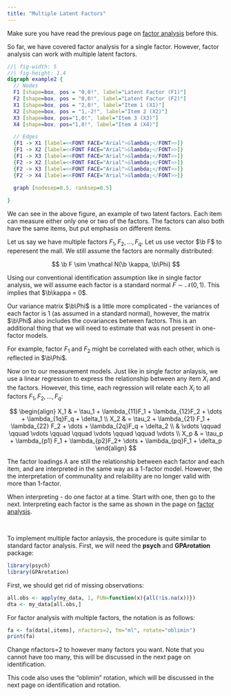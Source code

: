 ```yaml
---
title: "Multiple Latent Factors"
---
```


::: small
Make sure you have read the previous page on [factor analysis](factor.qmd) before this.
:::

So far, we have covered factor analysis for a single factor. However, factor analysis can work with multiple latent factors.

::: center-graph
```dot
//| fig-width: 5
//| fig-height: 1.4
digraph example2 {
  // Nodes
  F1 [shape=box, pos = "0,0!", label="Latent Factor (F1)"]
  F2 [shape=box, pos = "0,0!", label="Latent Factor (F2)"]
  X1 [shape=box, pos = "2,0!", label="Item 1 (X1)"]
  X2 [shape=box, pos = "1,-2!", label="Item 2 (X2)"]
  X3 [shape=box, pos="1,0!", label="Item 3 (X3)"]
  X4 [shape=box, pos="1,0!", label="Item 4 (X4)"]

  // Edges
  {F1 -> X1 [label=<<FONT FACE="Arial">&lambda;</FONT>>]}
  {F1 -> X2 [label=<<FONT FACE="Arial">&lambda;</FONT>>]}
  {F1 -> X3 [label=<<FONT FACE="Arial">&lambda;</FONT>>]}
  {F2 -> X2 [label=<<FONT FACE="Arial">&lambda;</FONT>>]}
  {F2 -> X3 [label=<<FONT FACE="Arial">&lambda;</FONT>>]}
  {F2 -> X4 [label=<<FONT FACE="Arial">&lambda;</FONT>>]}
  
  graph [nodesep=0.5, ranksep=0.5]

}
```
:::

We can see in the above figure, an example of two latent factors. Each item can measure either only one or two of the factors. The factors can also both have the same items, but put emphasis on different items.

Let us say we have multiple factors $F_1, F_2, \dots, F_q$. Let us use vector $\b F$ to reperesent the mall. We still assume the factors are normally distributed:

$$
\b F \sim \mathcal N(\b \kappa, \b\Phi)
$$

Using our conventional identification assumption like in single factor analysis, we will assume each factor is a standard normal $F \sim \mathcal N (0, 1)$. This implies that $\b\kappa = 0$.

Our variance matrix $\b\Phi$ is a little more complicated - the variances of each factor is 1 (as assumed in a standard normal), however, the matrix $\b\Phi$ also includes the covariances between factors. This is an additional thing that we will need to estimate that was not present in one-factor models.

::: small
For example, factor $F_1$ and $F_2$ might be correlated with each other, which is reflected in $\b\Phi$.
:::

Now on to our measurement models. Just like in single factor anlaysis, we use a linear regression to express the relationship between any item $X_i$ and the factors. However, this time, each regression will relate each $X_i$ to all factors $F_1, F_2, \dots, F_q$:

$$
\begin{align}
X_1 & = \tau_1 + \lambda_{11}F_1 + \lambda_{12}F_2 + \dots + \lambda_{1q}F_q + \delta_1 \\
X_2 & = \tau_2 + \lambda_{21} F_1 + \lambda_{22} F_2 + \dots + \lambda_{2q}F_q + \delta_2 \\
& \vdots \qquad \qquad \vdots \qquad \qquad \vdots \qquad \qquad \vdots \\
X_p & = \tau_p + \lambda_{p1} F_1 + \lambda_{p2}F_2+ \dots + \lambda_{pq}F_1 + \delta_p
\end{align}
$$

The factor loadings $\lambda$ are still the relationship between each factor and each item, and are interpreted in the same way as a 1-factor model. However, the the interpretation of communality and relaibility are no longer valid with more than 1-factor.

::: small
When interpreting - do one factor at a time. Start with one, then go to the next. Interpreting each factor is the same as shown in the page on [factor analysis](factor.qmd).
:::

<br />

To implement multiple factor anlaysis, the procedure is quite similar to standard factor analysis. First, we will need the **psych** and **GPArotation** package:

```r
library(psych)
library(GPArotation)
```

First, we should get rid of missing observations:

```r
all.obs <- apply(my_data, 1, FUN=function(x){all(!is.na(x))})
dta <- my_data[all.obs,]
```

For factor analysis with multiple factors, the notation is as follows:

```r
fa <- fa(data[,items], nfactors=2, fm="ml", rotate="oblimin")
print(fa)
```

::: small
Change nfactors=2 to however many factors you want. Note that you cannot have too many, this will be discussed in the next page on identification.

This code also uses the "oblimin" rotation, which will be discussed in the next page on identification and rotation.
:::
